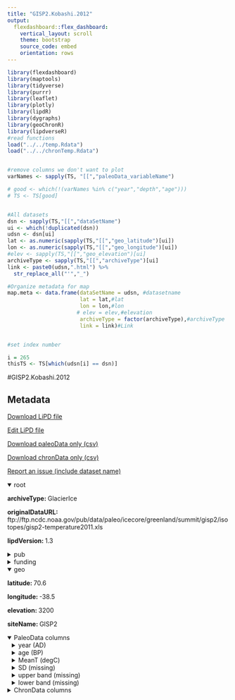 ```yaml
---
title: "GISP2.Kobashi.2012"
output: 
  flexdashboard::flex_dashboard:
    vertical_layout: scroll
    theme: bootstrap
    source_code: embed
    orientation: rows
---
```


```r
library(flexdashboard)
library(maptools)
library(tidyverse)
library(purrr)
library(leaflet)
library(plotly)
library(lipdR)
library(dygraphs)
library(geoChronR)
library(lipdverseR)
#read functions
load("../../temp.Rdata")
load("../../chronTemp.Rdata")


#remove columns we don't want to plot
varNames <- sapply(TS, "[[","paleoData_variableName")

# good <- which(!(varNames %in% c("year","depth","age")))
# TS <- TS[good]


#All datasets
dsn <- sapply(TS,"[[","dataSetName")
ui <- which(!duplicated(dsn))
udsn <- dsn[ui]
lat <- as.numeric(sapply(TS,"[[","geo_latitude")[ui])
lon <- as.numeric(sapply(TS,"[[","geo_longitude")[ui])
#elev <- sapply(TS,"[[","geo_elevation")[ui]
archiveType <- sapply(TS,"[[","archiveType")[ui]
link <- paste0(udsn,".html") %>% 
  str_replace_all("'","_")

#Organize metadata for map
map.meta <- data.frame(dataSetName = udsn, #datasetname
                       lat = lat,#lat
                       lon = lon,#lon
                      # elev = elev,#elevation
                       archiveType = factor(archiveType),#archiveType
                       link = link)#Link


#set index number

i = 265
thisTS <- TS[which(udsn[i] == dsn)]
```
#GISP2.Kobashi.2012

Metadata {.sidebar}
-------------------------------------
[Download LiPD file](GISP2.Kobashi.2012.lpd)
            

[Edit LiPD file](http://lipd.net/playground?source=http://lipdverse.org/globalHolocene/0_25_5/GISP2.Kobashi.2012.lpd)
            

[Download paleoData only (csv)](GISP2.Kobashi.2012.csv)
            

[Download chronData only (csv)](GISP2.Kobashi.2012-chron.csv)
            

[Report an issue (include dataset name)](https://github.com/nickmckay/LiPDverse/issues)

<details open style="margin-left: 0px">
<summary>root</summary>
<p style="margin-left: 0px"><strong>archiveType: </strong>GlacierIce
<p style="margin-left: 0px"><strong>originalDataURL: </strong>ftp://ftp.ncdc.noaa.gov/pub/data/paleo/icecore/greenland/summit/gisp2/isotopes/gisp2-temperature2011.xls
<p style="margin-left: 0px"><strong>lipdVersion: </strong>1.3
</details>
<details>
<summary>pub</summary>
<details style="margin-left: 10px">
<summary>pub1</summary>
<p style="margin-left: 10px"><strong>author: </strong>list(list(name = "Kobashi, Takuro"), list(name = "Kawamura, Kenji"), list(name = "Severinghaus, Jeffrey P."), list(name = "Barnola, Jean-Marc"), list(name = "Nakaegawa, Toshiyuki"), list(name = "Vinther, Bo M."), list(name = "Johnsen, Sigfus J."), list(name = "Box, Jason E."))
<p style="margin-left: 10px"><strong>citeKey: </strong>needs0needsatitle
<p style="margin-left: 10px"><strong>journal: </strong>Geophysical Research Letters
<p style="margin-left: 10px"><strong>volume: </strong>38
<p style="margin-left: 10px"><strong>pages: </strong>n/a-n/a
<p style="margin-left: 10px"><strong>title: </strong>High variability of Greenland surface temperature over the past 4000 years estimated from trapped air in an ice core
</details>
<details style="margin-left: 10px">
<summary>pub2</summary>
<p style="margin-left: 10px"><strong>author: </strong>list(list(name = NA))
</details>
</details>
<details>
<summary>funding</summary>
<details style="margin-left: 10px">
<summary>funding1</summary>
<p style="margin-left: 10px"><strong>agency: </strong>Funding Agency
<p style="margin-left: 10px"><strong>grant: </strong>Grant name or number
</details>
</details>
<details open style="margin-left: 0px">
<summary>geo</summary>
<p style="margin-left: 0px"><strong>latitude: </strong>70.6
<p style="margin-left: 0px"><strong>longitude: </strong>-38.5
<p style="margin-left: 0px"><strong>elevation: </strong>3200
<p style="margin-left: 0px"><strong>siteName: </strong>GISP2
</details>
<details open>
<summary>PaleoData columns</summary>
<details style="margin-left: 10px">
<summary>year (AD)</summary>
<p style="margin-left: 10px"><strong>TSid: </strong>WEBd0d86735
<p style="margin-left: 10px"><strong>variableName: </strong>year
<p style="margin-left: 10px"><strong>units: </strong>AD
<p style="margin-left: 10px"><strong>description: </strong>Year AD
</details>
<details style="margin-left: 10px">
<summary>age (BP)</summary>
<p style="margin-left: 10px"><strong>TSid: </strong>WEB253efabb
<p style="margin-left: 10px"><strong>variableName: </strong>age
<p style="margin-left: 10px"><strong>units: </strong>BP
<p style="margin-left: 10px"><strong>description: </strong>Years before present (1950) BP
</details>
<details style="margin-left: 10px">
<summary>MeanT (degC)</summary>
<p style="margin-left: 10px"><strong>TSid: </strong>LPD78d0b77c
<p style="margin-left: 10px"><strong>variableName: </strong>MeanT
<p style="margin-left: 10px"><strong>units: </strong>degC
<p style="margin-left: 10px"><strong>useInGlobalTemperatureAnalysis: </strong>FALSE
<details>
<summary>interpretation</summary>
<details style="margin-left: 20px">
<summary>1</summary>
<p style="margin-left: 20px"><strong>direction: </strong>positive
<p style="margin-left: 20px"><strong>interpDirection: </strong>positive
<p style="margin-left: 20px"><strong>scope: </strong>climate
<p style="margin-left: 20px"><strong>seasonality: </strong>1 2 3 4 5 6 7 8 9 10 11 12
<p style="margin-left: 20px"><strong>variable: </strong>T
<p style="margin-left: 20px"><strong>variableDetail: </strong>air@surface
</details>
</details>
</details>
<details style="margin-left: 10px">
<summary>SD (missing)</summary>
<p style="margin-left: 10px"><strong>TSid: </strong>LPD66a6304e
<p style="margin-left: 10px"><strong>variableName: </strong>SD
<p style="margin-left: 10px"><strong>units: </strong>missing
<p style="margin-left: 10px"><strong>useInGlobalTemperatureAnalysis: </strong>FALSE
</details>
<details style="margin-left: 10px">
<summary>upper band (missing)</summary>
<p style="margin-left: 10px"><strong>TSid: </strong>LPDf828fbfe
<p style="margin-left: 10px"><strong>variableName: </strong>upper band
<p style="margin-left: 10px"><strong>units: </strong>missing
<p style="margin-left: 10px"><strong>useInGlobalTemperatureAnalysis: </strong>FALSE
</details>
<details style="margin-left: 10px">
<summary>lower band (missing)</summary>
<p style="margin-left: 10px"><strong>TSid: </strong>LPD4162b573
<p style="margin-left: 10px"><strong>variableName: </strong>lower band
<p style="margin-left: 10px"><strong>units: </strong>missing
<p style="margin-left: 10px"><strong>useInGlobalTemperatureAnalysis: </strong>FALSE
</details>
<details>
<summary>ChronData columns</summary>
<details style="margin-left: 10px">
<summary>age (unitless)</summary>
<p style="margin-left: 10px"><strong>TSid: </strong>LPDb3c495b1
<p style="margin-left: 10px"><strong>variableName: </strong>age
<p style="margin-left: 10px"><strong>units: </strong>unitless
</details>
<details style="margin-left: 10px">
<summary>dummy2 (unitless)</summary>
<p style="margin-left: 10px"><strong>TSid: </strong>LPD33663af7
<p style="margin-left: 10px"><strong>variableName: </strong>dummy2
<p style="margin-left: 10px"><strong>units: </strong>unitless
</details>
<details style="margin-left: 10px">
<summary>dummy3 (unitless)</summary>
<p style="margin-left: 10px"><strong>TSid: </strong>LPDccf35bbf
<p style="margin-left: 10px"><strong>variableName: </strong>dummy3
<p style="margin-left: 10px"><strong>units: </strong>unitless
</details>
<details style="margin-left: 10px">
<summary>dummy4 (unitless)</summary>
<p style="margin-left: 10px"><strong>TSid: </strong>LPD7965988a
<p style="margin-left: 10px"><strong>variableName: </strong>dummy4
<p style="margin-left: 10px"><strong>units: </strong>unitless
</details>
<details style="margin-left: 10px">
<summary>dummy5 (unitless)</summary>
<p style="margin-left: 10px"><strong>TSid: </strong>LPD03e7040c
<p style="margin-left: 10px"><strong>variableName: </strong>dummy5
<p style="margin-left: 10px"><strong>units: </strong>unitless
</details>

Row {.tabset .tabset-fade}
-----------------------------------------------------------------------

### Sitemap

```r
  map.meta.split <- split(map.meta, map.meta$archiveType)


factpal <- colorFactor("Paired",map.meta$archiveType)
buff <- 15
l <- leaflet() %>% 
  addTiles() %>% 
  fitBounds(map.meta$lon[i]-buff,map.meta$lat[i]-buff,map.meta$lon[i]+buff,map.meta$lat[i]+buff)
  

  
  
names(map.meta.split) %>%
  purrr::walk( function(df) {
    l <<- l %>%
      addMarkers(data=map.meta.split[[df]],
                 lng=~lon, lat=~lat,
                 label=~as.character(archiveType),
                 popup=~paste(str_c('Dataset: <a href="',link,'">',dataSetName,'</a>'),
                                 # str_c("Elevation: ",elev),
                                  str_c("Archive Type: ",archiveType),
                                  sep = "<br>"),
                 group = df,
                 clusterOptions = markerClusterOptions(removeOutsideVisibleBounds = F),
                 labelOptions = labelOptions(noHide = F,
                                             direction = 'auto'))
  })

l %>%
  addLayersControl(position = "bottomleft",
    overlayGroups = names(map.meta.split),
    options = layersControlOptions(collapsed = FALSE,
                                   opacity = 0.8)
  )
```

### Search the LiPDverse (Beta! doesn't work well yet)
```r
#Add google search bar
htmltools::includeHTML("../../googleSearchChunk.html")
```


Row {.tabset .tabset-fade}
-----------------------------------------------------------------------

### MeanT (degC)
```r
plotCol(thisTS,ind = 1)
```

### SD (missing)
```r
plotCol(thisTS,ind = 4)
```

### upper band (missing)
```r
plotCol(thisTS,ind = 5)
```

### lower band (missing)
```r
plotCol(thisTS,ind = 6)
```

Row {.tabset .tabset-fade}
-----------------------------------------------------------------------

### age (unitless)
```r
plotCol(chronTS,ind = 1)
```

### dummy2 (unitless)
```r
plotCol(chronTS,ind = 2)
```

### dummy3 (unitless)
```r
plotCol(chronTS,ind = 3)
```

### dummy4 (unitless)
```r
plotCol(chronTS,ind = 4)
```

### dummy5 (unitless)
```r
plotCol(chronTS,ind = 5)
```
